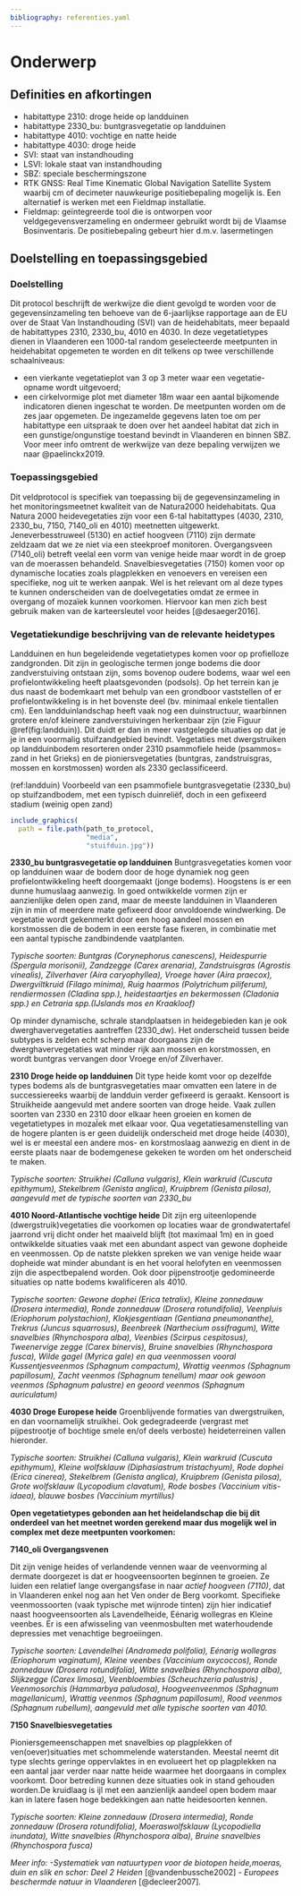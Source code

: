```yaml
---
bibliography: referenties.yaml
---
```


# Onderwerp

## Definities en afkortingen

```{=html}
<!--
Definities van begrippen en afkortingen die noodzakelijk zijn om dit document te begrijpen en het protocol op een gepaste manier te kunnen uitvoeren.
-->
```
-   habitattype 2310: droge heide op landduinen
-   habitattype 2330_bu: buntgrasvegetatie op landduinen
-   habitattype 4010: vochtige en natte heide
-   habitattype 4030: droge heide
-   SVI: staat van instandhouding
-   LSVI: lokale staat van instandhouding
-   SBZ: speciale beschermingszone
-   RTK GNSS: Real Time Kinematic Global Navigation Satellite System waarbij cm of decimeter nauwkeurige positiebepaling mogelijk is. Een alternatief is werken met een Fieldmap installatie.
-   Fieldmap: geïntegreerde tool die is ontworpen voor veldgegevensverzameling en ondermeer gebruikt wordt bij de Vlaamse Bosinventaris. De positiebepaling gebeurt hier d.m.v. lasermetingen

## Doelstelling en toepassingsgebied

```{=html}
<!--
Doelstelling: omschrijving in woorden waarvoor het protocol dient.
Voorbeelden wat er met de gegevens kan gedaan worden.
Probeer de doelstelling zo veel mogelijk generiek te beschrijven en vermijd projectspecifieke doelstellingen.
Toepassingsgebied: bespreek hier onder welke condities het protocol kan gebruikt worden.
-->
```
### Doelstelling

Dit protocol beschrijft de werkwijze die dient gevolgd te worden voor de gegevensinzameling ten behoeve van de 6-jaarlijkse rapportage aan de EU over de Staat Van Instandhouding (SVI) van de heidehabitats, meer bepaald de habitattypes 2310, 2330_bu, 4010 en 4030.
In deze vegetatietypes dienen in Vlaanderen een 1000-tal random geselecteerde meetpunten in heidehabitat opgemeten te worden en dit telkens op twee verschillende schaalniveaus:

- een vierkante vegetatieplot van 3 op 3 meter waar een vegetatie-opname wordt uitgevoerd;
- een cirkelvormige plot met diameter 18m waar een aantal bijkomende indicatoren dienen ingeschat te worden.
De meetpunten worden om de zes jaar opgemeten. 
De ingezamelde gegevens laten toe om per habitattype een uitspraak te doen over het aandeel habitat dat zich in een gunstige/ongunstige toestand bevindt  in Vlaanderen en binnen SBZ.
Voor meer info omtrent de werkwijze van deze bepaling verwijzen we naar @paelinckx2019.

### Toepassingsgebied

Dit veldprotocol is specifiek van toepassing bij de gegevensinzameling in het monitoringsmeetnet kwaliteit van de Natura2000 heidehabitats.
Qua Natura 2000 heidevegetaties zijn voor een 6-tal habitattypes (4030, 2310, 2330_bu, 7150, 7140_oli en 4010) meetnetten uitgewerkt.
Jeneverbesstruweel (5130) en actief hoogveen (7110) zijn dermate zeldzaam dat we ze niet via een steekproef monitoren.
Overgangsveen (7140_oli) betreft veelal een vorm van venige heide maar wordt in de groep van de moerassen behandeld.
Snavelbiesvegetaties (7150) komen voor op dynamische locaties zoals plagplekken en venoevers en vereisen een specifieke, nog uit te werken aanpak.
Wel is het relevant om al deze types te kunnen onderscheiden van de doelvegetaties omdat ze ermee in overgang of mozaïek kunnen voorkomen.
Hiervoor kan men zich best gebruik maken van de karteersleutel voor heides [@desaeger2016].

### Vegetatiekundige beschrijving van de relevante heidetypes

Landduinen en hun begeleidende vegetatietypes komen voor op profielloze zandgronden.
Dit zijn in geologische termen jonge bodems die door zandverstuiving ontstaan zijn, soms bovenop oudere bodems, waar wel een profielontwikkeling heeft plaatsgevonden (podsols).
Op het terrein kan je dus naast de bodemkaart met behulp van een grondboor vaststellen of er profielontwikkeling is in het bovenste deel (bv. minimaal enkele tientallen cm).
Een landduinlandschap heeft vaak nog een duinstructuur, waarbinnen grotere en/of kleinere zandverstuivingen herkenbaar zijn (zie Figuur \@ref(fig:landduin)).
Dit duidt er dan in meer vastgelegde situaties op dat je je in een voormalig stuifzandgebied bevindt.
Vegetaties met dwergstruiken op landduinbodem resorteren onder 2310 psammofiele heide (psammos= zand in het Grieks) en de pioniersvegetaties (buntgras, zandstruisgras, mossen en korstmossen) worden als 2330 geclassificeerd.

(ref:landduin) Voorbeeld van een psammofiele buntgrasvegetatie (2330_bu) op stuifzandbodem, met een typisch duinreliëf, doch in een gefixeerd stadium (weinig open zand)

```r
include_graphics(
  path = file.path(path_to_protocol,
                   "media",
                   "stuifduin.jpg"))
```

**2330_bu buntgrasvegetatie op landduinen** Buntgrasvegetaties komen voor op landduinen waar de bodem door de hoge dynamiek nog geen profielontwikkeling heeft doorgemaakt (jonge bodems).
Hoogstens is er een dunne humuslaag aanwezig.
In goed ontwikkelde vormen zijn er aanzienlijke delen open zand, maar de meeste landduinen in Vlaanderen zijn in min of meerdere mate gefixeerd door onvoldoende windwerking.
De vegetatie wordt gekenmerkt door een hoog aandeel mossen en korstmossen die de bodem in een eerste fase fixeren, in combinatie met een aantal typische zandbindende vaatplanten.

*Typische soorten: Buntgras (Corynephorus canescens), Heidespurrie (Spergula morisonii), Zandzegge (Carex arenaria), Zandstruisgras (Agrostis vinealis), Zilverhaver (Aira caryophyllea), Vroege haver (Aira praecox), Dwergviltkruid (Filago minima), Ruig haarmos (Polytrichum piliferum), rendiermossen (Cladina spp.), heidestaartjes en bekermossen (Cladonia spp.) en Cetraria spp.(IJslands mos en Kraakloof)*

Op minder dynamische, schrale standplaatsen in heidegebieden kan je ook dwerghavervegetaties aantreffen (2330_dw).
Het onderscheid tussen beide subtypes is zelden echt scherp maar doorgaans zijn de dwerghavervegetaties wat minder rijk aan mossen en korstmossen, en wordt buntgras vervangen door Vroege en/of Zilverhaver.

**2310 Droge heide op landduinen** Dit type heide komt voor op dezelfde types bodems als de buntgrasvegetaties maar omvatten een latere in de successiereeks waarbij de landduin verder gefixeerd is geraakt.
Kensoort is Struikheide aangevuld met andere soorten van droge heide.
Vaak zullen soorten van 2330 en 2310 door elkaar heen groeien en komen de vegetatietypes in mozaÏek met elkaar voor.
Qua vegetatiesamenstelling van de hogere planten is er geen duidelijk onderscheid met droge heide (4030), wel is er meestal een andere mos- en korstmoslaag aanwezig en dient in de eerste plaats naar de bodemgenese gekeken te worden om het onderscheid te maken.

*Typische soorten: Struikhei (Calluna vulgaris), Klein warkruid (Cuscuta epithymum), Stekelbrem (Genista anglica), Kruipbrem (Genista pilosa), aangevuld met de typische soorten van 2330_bu*

**4010 Noord-Atlantische vochtige heide** Dit zijn erg uiteenlopende (dwergstruik)vegetaties die voorkomen op locaties waar de grondwatertafel jaarrond vrij dicht onder het maaiveld blijft (tot maximaal 1m) en in goed ontwikkelde situaties vaak met een abundant aspect van gewone dopheide en veenmossen.
Op de natste plekken spreken we van venige heide waar dopheide wat minder abundant is en het vooral helofyten en veenmossen zijn die aspectbepalend worden.
Ook door pijpenstrootje gedomineerde situaties op natte bodems kwalificeren als 4010.

*Typische soorten: Gewone dophei (Erica tetralix), Kleine zonnedauw (Drosera intermedia), Ronde zonnedauw (Drosera rotundifolia), Veenpluis (Eriophorum polystachion), Klokjesgentiaan (Gentiana pneumonanthe), Trekrus (Juncus squarrosus), Beenbreek (Narthecium ossifragum), Witte snavelbies (Rhynchospora alba), Veenbies (Scirpus cespitosus), Tweenervige zegge (Carex binervis), Bruine snavelbies (Rhynchospora fusca), Wilde gagel (Myrica gale) en qua veenmossen vooral Kussentjesveenmos (Sphagnum compactum), Wrattig veenmos (Sphagnum papillosum), Zacht veenmos (Sphagnum tenellum) maar ook gewoon veenmos (Sphagnum palustre) en geoord veenmos (Sphagnum auriculatum)*

**4030 Droge Europese heide** Groenblijvende formaties van dwergstruiken, en dan voornamelijk struikhei.
Ook gedegradeerde (vergrast met pijpestrootje of bochtige smele en/of deels verboste) heideterreinen vallen hieronder.

*Typische soorten: Struikhei (Calluna vulgaris), Klein warkruid (Cuscuta epithymum), Kleine wolfsklauw (Diphasiastrum tristachyum), Rode dophei (Erica cinerea), Stekelbrem (Genista anglica), Kruipbrem (Genista pilosa), Grote wolfsklauw (Lycopodium clavatum), Rode bosbes (Vaccinium vitis-idaea), blauwe bosbes (Vaccinium myrtillus)*

**Open vegetatietypes gebonden aan het heidelandschap die bij dit onderdeel van het meetnet worden gerekend maar dus mogelijk wel in complex met deze meetpunten voorkomen:**

**7140_oli Overgangsvenen**

Dit zijn venige heides of verlandende vennen waar de veenvorming al dermate doorgezet is dat er hoogveensoorten beginnen te groeien.
Ze luiden een relatief lange overgangsfase in naar *actief hoogveen (7110)*, dat in Vlaanderen enkel nog aan het Ven onder de Berg voorkomt.
Specifieke veenmossoorten (vaak typische met wijnrode tinten) zijn hier indicatief naast hoogveensoorten als Lavendelheide, Eénarig wollegras en Kleine veenbes.
Er is een afwisseling van veenmosbulten met waterhoudende depressies met venachtige begroeiingen.

*Typische soorten: Lavendelhei (Andromeda polifolia), Eénarig wollegras (Eriophorum vaginatum), Kleine veenbes (Vaccinium oxycoccos), Ronde zonnedauw (Drosera rotundifolia), Witte snavelbies (Rhynchospora alba), Slijkzegge (Carex limosa), Veenbloembies (Scheuchzeria palustris) , Veenmosorchis (Hammarbya paludosa), Hoogveenveenmos (Sphagnum magellanicum), Wrattig veenmos (Sphagnum papillosum), Rood veenmos (Sphagnum rubellum), aangevuld met alle typische soorten van 4010.*

**7150 Snavelbiesvegetaties**

Pioniersgemeenschappen met snavelbies op plagplekken of ven(oever)situaties met schommelende waterstanden.
Meestal neemt dit type slechts geringe oppervlaktes in en evolueert het op plagplekken na een aantal jaar verder naar natte heide waarmee het doorgaans in complex voorkomt.
Door betreding kunnen deze situaties ook in stand gehouden worden.De kruidlaag is ijl met een aanzienlijk aandeel open bodem maar kan in latere fasen hoge bedekkingen aan natte heidesoorten kennen.

*Typische soorten: Kleine zonnedauw (Drosera intermedia), Ronde zonnedauw (Drosera rotundifolia), Moeraswolfsklauw (Lycopodiella inundata), Witte snavelbies (Rhynchospora alba), Bruine snavelbies (Rhynchospora fusca)*

*Meer info:* *-Systematiek van natuurtypen voor de biotopen heide,moeras, duin en slik en schor: Deel 2 Heiden* [@vandenbussche2002] *- Europees beschermde natuur in Vlaanderen* [@decleer2007].
